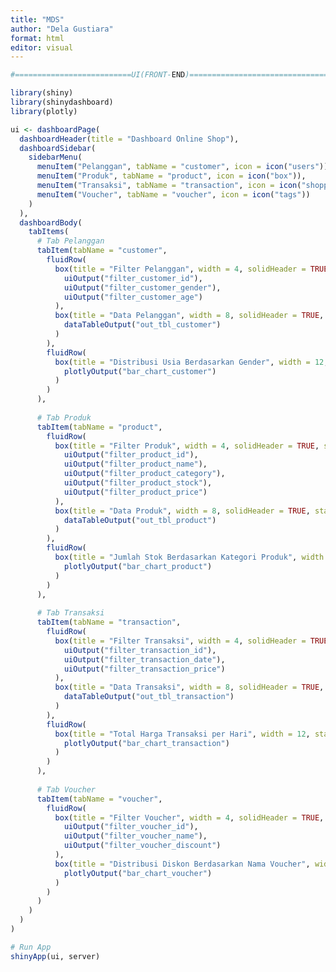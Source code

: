 ```yaml
---
title: "MDS"
author: "Dela Gustiara"
format: html
editor: visual
---
```


```r
#==========================UI(FRONT-END)===============================#

library(shiny)
library(shinydashboard)
library(plotly)

ui <- dashboardPage(
  dashboardHeader(title = "Dashboard Online Shop"),
  dashboardSidebar(
    sidebarMenu(
      menuItem("Pelanggan", tabName = "customer", icon = icon("users")),
      menuItem("Produk", tabName = "product", icon = icon("box")),
      menuItem("Transaksi", tabName = "transaction", icon = icon("shopping-cart")),
      menuItem("Voucher", tabName = "voucher", icon = icon("tags"))
    )
  ),
  dashboardBody(
    tabItems(
      # Tab Pelanggan
      tabItem(tabName = "customer",
        fluidRow(
          box(title = "Filter Pelanggan", width = 4, solidHeader = TRUE, status = "primary",
            uiOutput("filter_customer_id"),
            uiOutput("filter_customer_gender"),
            uiOutput("filter_customer_age")
          ),
          box(title = "Data Pelanggan", width = 8, solidHeader = TRUE, status = "info",
            dataTableOutput("out_tbl_customer")
          )
        ),
        fluidRow(
          box(title = "Distribusi Usia Berdasarkan Gender", width = 12, status = "success", solidHeader = TRUE,
            plotlyOutput("bar_chart_customer")
          )
        )
      ),
      
      # Tab Produk
      tabItem(tabName = "product",
        fluidRow(
          box(title = "Filter Produk", width = 4, solidHeader = TRUE, status = "primary",
            uiOutput("filter_product_id"),
            uiOutput("filter_product_name"),
            uiOutput("filter_product_category"),
            uiOutput("filter_product_stock"),
            uiOutput("filter_product_price")
          ),
          box(title = "Data Produk", width = 8, solidHeader = TRUE, status = "info",
            dataTableOutput("out_tbl_product")
          )
        ),
        fluidRow(
          box(title = "Jumlah Stok Berdasarkan Kategori Produk", width = 12, status = "success", solidHeader = TRUE,
            plotlyOutput("bar_chart_product")
          )
        )
      ),
      
      # Tab Transaksi
      tabItem(tabName = "transaction",
        fluidRow(
          box(title = "Filter Transaksi", width = 4, solidHeader = TRUE, status = "primary",
            uiOutput("filter_transaction_id"),
            uiOutput("filter_transaction_date"),
            uiOutput("filter_transaction_price")
          ),
          box(title = "Data Transaksi", width = 8, solidHeader = TRUE, status = "info",
            dataTableOutput("out_tbl_transaction")
          )
        ),
        fluidRow(
          box(title = "Total Harga Transaksi per Hari", width = 12, status = "success", solidHeader = TRUE,
            plotlyOutput("bar_chart_transaction")
          )
        )
      ),
      
      # Tab Voucher
      tabItem(tabName = "voucher",
        fluidRow(
          box(title = "Filter Voucher", width = 4, solidHeader = TRUE, status = "primary",
            uiOutput("filter_voucher_id"),
            uiOutput("filter_voucher_name"),
            uiOutput("filter_voucher_discount")
          ),
          box(title = "Distribusi Diskon Berdasarkan Nama Voucher", width = 8, solidHeader = TRUE, status = "info",
            plotlyOutput("bar_chart_voucher")
          )
        )
      )
    )
  )
)

```

```r
# Run App
shinyApp(ui, server)
```

```r

```
